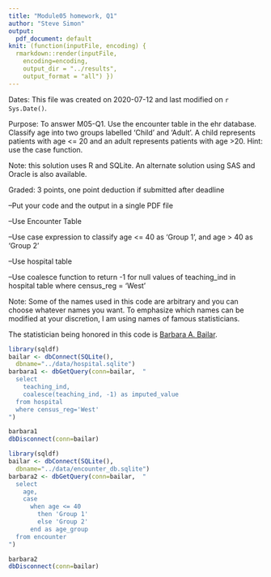 ```yaml
---
title: "Module05 homework, Q1"
author: "Steve Simon"
output:
  pdf_document: default
knit: (function(inputFile, encoding) {
  rmarkdown::render(inputFile, 
    encoding=encoding,
    output_dir = "../results", 
    output_format = "all") })  
---
```


Dates: This file was created on 2020-07-12 and last modified on `r Sys.Date()`.

Purpose: To answer M05-Q1. Use the encounter table in the ehr database. Classify age into two groups labelled 'Child' and 'Adult'. A child represents patients with age <= 20 and an adult represents patients with age >20. Hint: use the case function.

Note: this solution uses R and SQLite. An alternate solution using SAS and Oracle is also available.

Graded: 3 points, one point deduction if submitted after deadline

–Put your code and the output in a single PDF file

–Use Encounter Table

–Use case expression to classify age <= 40 as ‘Group 1’, and age > 40 as ‘Group 2’ 

 

–Use hospital table

–Use coalesce function to return -1 for null values of teaching_ind in hospital table where census_reg = ‘West’

Note: Some of the names used in this code are arbitrary and you can choose whatever names you want. To emphasize which names can be modified at your discretion, I am using names of famous statisticians.

The statistician being honored in this code is [Barbara A. Bailar](https://en.wikipedia.org/wiki/Barbara_A._Bailar).

```r
library(sqldf)
bailar <- dbConnect(SQLite(),
  dbname="../data/hospital.sqlite")
barbara1 <- dbGetQuery(conn=bailar,  "
  select 
    teaching_ind,
    coalesce(teaching_ind, -1) as imputed_value
  from hospital
  where census_reg='West'
")

barbara1
dbDisconnect(conn=bailar)
```

```r
library(sqldf)
bailar <- dbConnect(SQLite(),
  dbname="../data/encounter_db.sqlite")
barbara2 <- dbGetQuery(conn=bailar,  "
  select 
    age,
    case 
      when age <= 40
        then 'Group 1'
        else 'Group 2'
      end as age_group
  from encounter
")

barbara2
dbDisconnect(conn=bailar)
```

